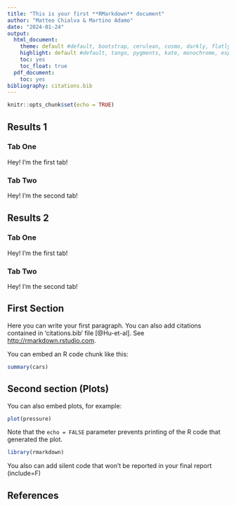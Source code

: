 ```yaml
---
title: "This is your first **RMarkdown** document"
author: "Matteo Chialva & Martino Adamo"
date: "2024-01-24"
output:
  html_document:
    theme: default #default, bootstrap, cerulean, cosmo, darkly, flatly, journal, lumen, paper, readable, sandstone, simplex, spacelab, united, and yeti.
    highlight: default #default, tango, pygments, kate, monochrome, espresso, zenburn, haddock, breezedark, textmate
    toc: yes
    toc_float: true
  pdf_document:
    toc: yes
bibliography: citations.bib
---
```


```r
knitr::opts_chunk$set(echo = TRUE)
```

## Results 1 {.tabset}

### Tab One

Hey! I'm the first tab!

### Tab Two

Hey! I'm the second tab!

## Results 2 {.tabset .tabset-pills}

### Tab One

Hey! I'm the first tab!

### Tab Two

Hey! I'm the second tab!

## First Section

Here you can write your first paragraph. You can also add citations contained in 'citations.bib' file [@Hu-et-al]. See <http://rmarkdown.rstudio.com>.

You can embed an R code chunk like this:

```r
summary(cars)
```

## Second section (Plots)

You can also embed plots, for example:

```r
plot(pressure)
```

Note that the `echo = FALSE` parameter prevents printing of the R code that generated the plot.

```r
library(rmarkdown)
```

You also can add silent code that won't be reported in your final report (include=F)

## References
